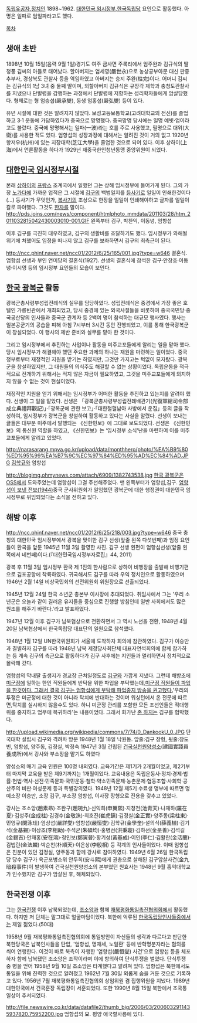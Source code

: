 [[독립유공자]],[[정치인]] 1898~1962. [[대한민국 임시정부]],[[한국독립당]] 요인으로 활동했다. 아명은 일파로 엄일파라고도 했다.

[[목차]]

== 생애 초반 ==
1898년 10월 15일(음력 9월 1일)경기도 여주 금사면 주록리에서 엄주완과 김규식의 딸 청풍 김씨의 아들로 태어났다. 할아버지는 엄세영(嚴世永)으로 농상공부아문 대신 판중추부사, 경상북도 관찰사 등을 역임하였고 아버지는 승지 주완(柱完)이다. 어머니 김씨는 김규식의 1남 3녀 중 둘째 딸이며, 외할아버지 김규식은 규장각 제학과 충청도관찰사를 지냈으나 단발령을 감행하는 과정에서 단발령에 저항하는 성리학자들에게 암살당했다. 형제로는 형 엄승섭(嚴承燮), 동생 엄홍섭(嚴弘燮) 등이 있다.

유년 시절에 대한 것은 알려지지 않았다. 보성고등보통학교(고려대학교의 전신)를 졸업하고 3·1 운동에 가담하였다가 중국으로 망명했다. 중국망명 당시에는 일명 예빗·엄이라고도 불렀다. 중국에 망명해서는 일파(一波)라는 호를 주로 사용했고, 필명으로 대위(大衛)를 사용한 적도 있다. 엄항섭의 성장과정에 대해서는 알려진 것이 거의 없고 1920년 항저우(杭州)에 있는 지장대학(芝江大學)을 졸업한 것으로 되어 있다. 이후 상하이(上海)에서 언론활동을 하다가 1929년 재중국한인청년동맹 중앙위원이 되었다.

== [[대한민국 임시정부]]시절 ==
본래 [[상하이]]의 [[프랑스]] 조계국에서 일했던 그는 상해 임시정부에 들어가게 된다. 그의 가장 [[노가다]]에 가까운 업적은 그 시절에 [[김구]]의 백범일지를 [[등사기]]로 일일이 인쇄한것이다(...) 등사기가 무엇인가, [[복사기]]의 조상으로 한장을 일일이 인쇄해야하고 글자를 일일이 칼로 파야했다. 그것도 [[한자]]를 말이다.
http://pds.joins.com/news/component/htmlphoto_mmdata/201103/28/htm_2011032815042430003010-001.GIF
왼쪽부터 김구, 박찬익, 이동녕, 엄항섭

이후 김구를 극진히 대우하였고, 김구의 생활비를 조달하기도 했다.
임시정부가 와해될 위기에 처했어도 임정을 떠나지 않고 김구를 보좌하면서 김구의 최측근이 된다.

http://ncc.phinf.naver.net/ncc01/2012/6/25/165/001.jpg?type=w646
결혼식. 엄항섭 선생과 부인 연미당의 결혼식(1927). 선생의 결혼식에 참석한 김구·안창호·이동녕·이시영 등의 임시정부 요인들의 모습이 보인다.

== [[한국 광복군]] 활동 ==
광복군총사령부성립전례식의 실무를 담당하였다. 성립전례식은 중경에서 가장 좋은 호텔인 가릉빈관에서 개최되었고, 당시 중경에 있는 외국사절들을 비롯하여 중국국민당·중국공산당의 인사들과 중국군 관계자 등 2백여 명이 참석하는 대규모 행사였다. 행사는 일본공군기의 공습을 피해 아침 7시부터 3시간 동안 진행되었고, 이를 통해 한국광복군이 창설되었다. 이 행사의 제반 준비와 실무를 맡아 한 것이다.

그리고 임시정부에서 추진하는 사업이나 활동을 미주교포들에게 알리는 일을 맡아 했다. 당시 임시정부가 해결해야 했던 주요한 과제의 하나는 재원을 마련하는 일이었다. 중국정부로부터 재정적인 지원을 받기는 하였지만, 그것만 가지고는 턱없이 모자랐다. 광복군을 창설하였지만, 그 대원들의 의식주도 해결할 수 없는 상황이었다. 독립운동을 적극적으로 전개하기 위해서는 적지 않은 자금이 필요하였고, 그것을 미주교포들에게 의지하지 않을 수 없는 것이 현실이었다.

재정적인 지원을 얻기 위해서는 임시정부가 어떠한 활동을 추진하고 있는지를 알려야 했다. 선생이 그 일을 맡았다. 선생은 「광복군총사령부성립전례배관기(光復軍總司令部成立典禮拜觀記)」·「광복군에 관한 보고」·「대한철혈남아 사방에서 운집」등의 글을 작성하여, 임시정부가 광복군을 창설하여 활동하고 있다는 사실을 알렸다. 선생이 보내는 글들은 대부분 미주에서 발행되는 《신한민보》에 그대로 보도되었다. 선생은 《신한민보》의 통신원 역할을 하였고, 《신한민보》는 ‘임시정부 소식’난을 마련하여 이를 미주교포들에게 알리고 있었다.

http://narasarang.mpva.go.kr/upload/data/monthhero/photo/%EA%B9%80%ED%95%99%EA%B7%9C%EC%97%84%ED%95%AD%EC%84%AD.JPG
[[김학규]]와 엄항섭

http://blogimg.ohmynews.com/attach/6909/1382743538.jpg
[[한국 광복군]]은 [[OSS]]에서 도와주었는데 엄항섭이 그걸 주선해주었다.
맨 왼쪽부터가 엄항섭,김구. [https://search.i815.or.kr/ImageViewer/ImageViewer.jsp?tid=co&id=1-A00952-000 엄항섭이 보낸 전보(1944)]중국 군사위원회가 일임했던 광복군에 대한 행정권이 대한민국 임시정부로 위임되었다는 소식을 전하고 있다.

== 해방 이후 ==
http://ncc.phinf.naver.net/ncc01/2012/6/25/218/003.jpg?type=w646
중국 충칭의 대한민국 임시정부에서 광복을 맞이한 김구 선생(앞줄 왼쪽 다섯번째)과 임정 요인들이 환국을 앞둔 1945년 11월 3일 촬영한 사진. 김구 선생 왼편이 엄항섭선생(앞줄 왼쪽에서 네번째)이다.(『대한민국임시정부자료집』44, 2011) 

광복 후 11월 3일 임시정부 환국 제 1진의 한사람으로 상하이 비행장을 출발해 비행기편으로 김포공항에 착륙하였다. 귀국해서도 김구를 따라 우익 정치인으로 활동하였으며 1946년 2월 14일 비상국민회의 선전위원회 위원장으로 선출되었다.

1945년 12월 24일 한국 소년군 총본부 이사장에 추대되었다. 취임사에서 그는 '우리 소년군은 오늘과 같이 길러온 유지들을 중심으로 진행할 방침인데 일반 사회에서도 많은 원조를 해주기 바란다.'라고 발표하였다.

1947년 12월 이후 김구가 남북협상으로 전환하면서 그 역시 노선을 전환, 1948년 4월 20일 남북협상에서 한국독립당 대표단의 일원으로 참석했다.

1948년 1월 12일 UN한국위원회가 서울에 도착하자 회의에 참관하였다. 김구가 이승만과 결별하자 김구를 따라 1948년 남북 제정당사회단체 대표자연석회의에 함께 참가하는 등 계속 김구의 측근으로 활동하다가 김구 사후에는 지인들과 멀리하면서 정치적으로 몰락해 갔다. 

엄항섭의 막내딸 출생지가 경교장 근처일정도로 [[김구]]와 가깝게 지냈다. 그런데 해방초에 [[미군정]]에 일하는 한인 직원들에게 반탁을 위한 파업을 부탁했는데,[http://dna.naver.com/viewer/index.nhn?articleId=1995011200329111001&edtNo=20&printCount=1&publishDate=1995-01-12&officeId=00032&pageNo=11&printNo=15309&publishType=00010|그결과 미군정 직원들이 파업을 한것이다. 그래서 결국 김구는 엄항섭에게 부탁해 파업중지 방송을 권고했다.]'우리의 투쟁은 미군정에 대한 것이 아니라 탁치에 반대하는 것이며 워싱턴에서 온 전문에 따르면,탁치를 실시하지 않을수도 있다. 하니 미군정 관리를 포함한 모든 조선인들은 적대행위를 중지하고 업무에 복귀하라'는 내용이었다. 그래서 화가난 [[존 하지]]는 김구를 협박했다. 

http://upload.wikimedia.org/wikipedia/commons/7/74/0_DankookU_0.JPG
단국대학 설립시 김구와 격려차 방문 1948년 1월 18일 낙원동. 앞줄:김구 장형, 뒷줄:장도빈, 엄항섭, 양주동, 김정실, 박정숙
1947년 3월 건립된 [[건국실천원양성소]](建國實踐員養成所)에서 강사와 부소장을 맡기도 하였다

양성소의 매기 교육 인원은 100명 내외였다. 교육기간은 제1기가 2개월이었고, 제2기부터 마지막 교육을 받은 제9기까지는 1개월이었다. 교육내용은 독립운동사·정치·경제·법률·헌법·역사·선전·민족문화·국민운동·철학·약소민족문제·농촌문제·협동조합·사회학·공산주의 비판·여성문제 등과 특별강의였다. 1948년 12월 제5기 수료생 명부에 따르면 명예소장 이승만, 소장 김구, 부소장 엄항섭, 이사장 장형으로 진용을 갖추고 있었다.

강사는 조소앙(趙素昻)·조완구(趙琬九)·신익희(申翼熙)·지청천(池靑天)·나재하(羅在夏)·김성주(金成柱)·김경수(金敬洙)·최호진(崔虎鎭)·김정실(金正實)·양주동(梁柱東)·민영규(閔泳珪)·엄상섭(嚴詳燮)·엄항섭(嚴恒燮)·김학규(金學奎)·설의식(薛義植)·김기석(金基錫)·이상조(李相助)·주석균(朱碩均)·홍병선(洪秉璇)·김하선(金昰善)·김석길(金錫吉)·안재홍(安在鴻)·정인보(鄭寅普)·황기성(黃基成)·이인(李仁)·김활란(金活蘭)·김법린(金法麟)·박순천(朴順天)·이은상(李殷相) 등 각계의 인사들이었다. 이때 엄항섭은 친분이 있던 김정실, 양주동과 함께 강사로 참여하였다.
1949년 6월 26일 한국독립당 당수 김구가 육군포병소위 안두희(安斗熙)에게 권총으로 살해된 김구암살사건(金九暗殺事件)이 발생하여 건국실천원양성소의 본부였던 원효사는 1948년 9월 홍익대학교가 인수했지만 김구가 암살된 후, 해체되었다.

== 한국전쟁 이후 ==
그는 [[한국전쟁]] 이후 납북되었는데, [[조소앙]]과 함께 [[재북평화통일촉진협의회]]에서 활동했다. 하지만 저 단체는 말그대로 얼굴마담이었다. 북한에 억류된 [[한국독립당]]인사들중에서는 제일 젊었다.(50대)

1958년 9월 재북평화통일촉진협의회에 통일방안이 자신들의 생각과 다르다고 판단한 북한당국은 납북인사들을 탄압, '엄항섭, 명재세, 노일환' 등에 반혁명분자라는 혐의를 씌어 연행한다. 이것이 바로 북측이 자행한 '엄항섭(嚴恒燮) 사건'으로 엄항섭 등을 체포하자 함께 납북됐던 조소앙은 조작이라며 이에 항의하여 단식투쟁을 벌였다. 단식투쟁 중 병을 얻어 1958년 9월 10일 조소앙은 타계했다고 알려져 있다. 엄항섭은 북한에서도 통일을 위해 진력한 것으로 알려졌고 1962년 7월 30일 외롭게 숨을 거둔 것으로 기록하고 있다. 1956년 7월 재북평화통일촉진협의회 상임위원 겸 집행위원을 지냈다. 1989년 대한민국에서 건국훈장 독립장이 서훈되었다. 또한 1990년 8월 15일 북한에서 조국통일상이 추서되었다.

http://file.newswire.co.kr/data/datafile2/thumb_big/2006/03/2006032911435937820.75952200.jpg
엄항섭의 묘. 평양 애국렬사릉에 있다.
